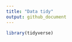 ```yaml
---
title: "Data tidy"
output: github_document
---
```


```r
library(tidyverse)

```

```r

```